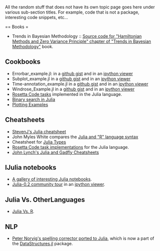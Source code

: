All the random stuff that does not have its own topic page goes here under various sub-section titles. For example, code that is not a package, interesting code snippets, etc...

== Books =
* Trends in Bayesian Methodology :: [https://github.com/scidom/hmc_and_zv_book_chapter.jl Source code for "Hamiltonian Methods and Zero Variance Principle" chapter of "Trends in Bayesian Methodology"] book.


== Cookbooks ==
* Errorbar_example.jl: in a [https://gist.github.com/gizmaa/7199563 github gist] and in an [http://nbviewer.ipython.org/7210792 ipython viewer]
* Subplot_example.jl in a [https://gist.github.com/gizmaa/7199540 github gist] and in an [http://nbviewer.ipython.org/7211037 ipython viewer]
* Time-annotation_example.jl in a [https://gist.github.com/gizmaa/7199519 github gist] and in an [http://nbviewer.ipython.org/7211049 ipython viewer]
* Windrose_Example.jl in a [https://gist.github.com/gizmaa/7199478 github gist] and in an [http:/nbviewer.ipython.org/7211059 ipython viewer]
* [https://github.com/karbarcca/Rosetta-Julia Rosetta Code tasks] implemented in the Julia language.
* [http://rosettacode.org/wiki/Binary_search#Julia Binary search in Julia]
* [https://gist.github.com/gizmaa/7214002 Plotting Examples]


== Cheatsheets ==
* [http://math.mit.edu/%7Estevenj/Julia-cheatsheet.pdf StevenJ's Julia cheatsheet]
* John Myles White compares the [http://www.johnmyleswhite.com/notebook/2012/04/09/comparing-julia-and-rs-vocabularies/ Julia and "R" language syntax]
* Cheatsheet for [https://github.com/tanmaykm/julia_types Julia Types]
* [https://github.com/karbarcca/Rosetta-Julia Rosetta Code task implementations] for the Julia language.
* [https://github.com/john9631/JuliaDocs John Lynch's Julia and Gadfly Cheatsheets]



== IJulia notebooks ==
* [https://github.com/ipython/ipython/wiki/A-gallery-of-interesting-IPython-Notebooks#julia-notebooks A gallery of interesting Julia notebooks].
* [https://github.com/JuliaX/IJuliaNotebooks Julia-0.2 community tour] in an [http://nbviewer.ipython.org/urls/raw.github.com/JuliaX/IJuliaNotebooks/master/julia-0.2-community-tour.ipynb ipython viewer].



== Julia Vs. OtherLanguages ==
* [https://github.com/johnmyleswhite/JuliaVsR Julia Vs. R].



== NLP ==
* [https://gist.github.com/kmsquire/7569843 Peter Norvig's spelling corrector ported to Julia], which is now a part of the [https://github.com/lindahua/DataStructures.jl DataStructures.jl] package.

